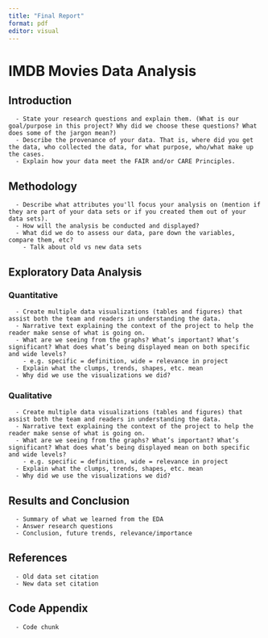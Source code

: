 ```yaml
---
title: "Final Report"
format: pdf
editor: visual
---
```


# IMDB Movies Data Analysis

## Introduction

```         
  - State your research questions and explain them. (What is our goal/purpose in this project? Why did we choose these questions? What does some of the jargon mean?)
  - Describe the provenance of your data. That is, where did you get the data, who collected the data, for what purpose, who/what make up the cases.
  - Explain how your data meet the FAIR and/or CARE Principles.
```

## Methodology

```         
  - Describe what attributes you'll focus your analysis on (mention if they are part of your data sets or if you created them out of your data sets).
  - How will the analysis be conducted and displayed?
  - What did we do to assess our data, pare down the variables, compare them, etc?
    - Talk about old vs new data sets
```

## Exploratory Data Analysis

### Quantitative

```         
  - Create multiple data visualizations (tables and figures) that assist both the team and readers in understanding the data.
  - Narrative text explaining the context of the project to help the reader make sense of what is going on.
  - What are we seeing from the graphs? What’s important? What’s significant? What does what’s being displayed mean on both specific and wide levels?   
    - e.g. specific = definition, wide = relevance in project
  - Explain what the clumps, trends, shapes, etc. mean
  - Why did we use the visualizations we did?
```

### Qualitative

```         
  - Create multiple data visualizations (tables and figures) that assist both the team and readers in understanding the data.
  - Narrative text explaining the context of the project to help the reader make sense of what is going on.
  - What are we seeing from the graphs? What’s important? What’s significant? What does what’s being displayed mean on both specific and wide levels?   
    - e.g. specific = definition, wide = relevance in project
  - Explain what the clumps, trends, shapes, etc. mean
  - Why did we use the visualizations we did?
```

## Results and Conclusion

```         
  - Summary of what we learned from the EDA
  - Answer research questions
  - Conclusion, future trends, relevance/importance
```

## References

```         
  - Old data set citation
  - New data set citation
```

## Code Appendix

```         
  - Code chunk
```

